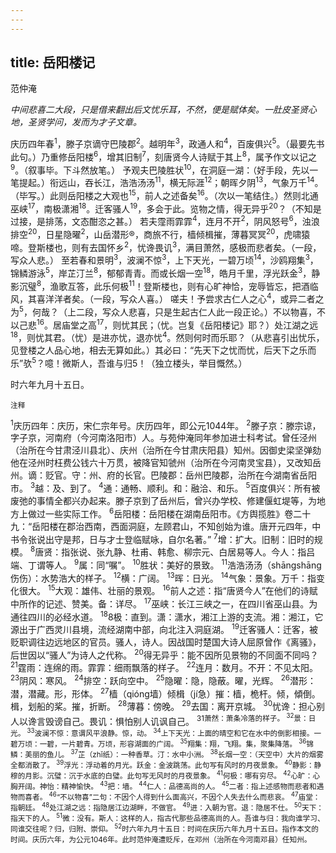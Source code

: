 ```yaml
---
---
---
```

title: 岳阳楼记
---



范仲淹

*中间悲喜二大段，只是借来翻出后文忧乐耳，不然，便是赋体矣。一肚皮圣贤心地，圣贤学问，发而为才子文章。*

庆历四年春<sup>1</sup>，滕子京谪守巴陵郡<sup>2</sup>。越明年<sup>3</sup>，政通人和<sup>4</sup>，百废俱兴<sup>5</sup>。（最要先书此句。）乃重修岳阳楼<sup>6</sup>，增其旧制<sup>7</sup>，刻唐贤今人诗赋于其上<sup>8</sup>，属予作文以记之<sup>9</sup>。（叙事毕。下斗然放笔。）
予观夫巴陵胜状<sup>10</sup>，在洞庭一湖：（好手段，先以一笔提起。）衔远山，吞长江，浩浩汤汤<sup>11</sup>，横无际涯<sup>12</sup>；朝晖夕阴<sup>13</sup>，气象万千<sup>14</sup>。（毕写。）此则岳阳楼之大观也<sup>15</sup>，前人之述备矣<sup>16</sup>。（次以一笔结住。）然则北通巫峡<sup>17</sup>，南极潇湘<sup>18</sup>。迁客骚人<sup>19</sup>，多会于此。览物之情，得无异乎<sup>20</sup>？（不知是过接，是排荡，文态酣恣之甚。）
若夫霪雨霏霏<sup>4</sup>，连月不开<sup>2</sup>，阴风怒号<sup>6</sup>，浊浪排空<sup>20</sup>，日星隐曜<sup>2</sup>，山岳潜形®，商旅不行，樯倾楫摧，薄暮冥冥<sup>20</sup>，虎啸猿啼。登斯楼也，则有去国怀乡<sup>2</sup>，忧谗畏讥<sup>3</sup>，满目萧然，感极而悲者矣。（一段，写众人悲。）
至若春和景明<sup>3</sup>，波澜不惊<sup>3</sup>，上下天光，一碧万顷<sup>14</sup>，沙鸥翔集<sup>3</sup>，锦鳞游泳<sup>5</sup>，岸芷汀兰<sup>8</sup>，郁郁青青。而或长烟一空<sup>18</sup>，皓月千里，浮光跃金<sup>3</sup>，静影沉璧<sup>8</sup>，渔歌互答，此乐何极<sup>11</sup>！登斯楼也，则有心旷神恰，宠辱皆忘，把酒临风，其喜洋洋者矣。（一段，写众人喜。）
嗟夫！予尝求古仁人之心<sup>4</sup>，或异二者之为<sup>5</sup>，何哉？（上二段，写众人悲喜，只是生起古仁人此一段正论。）不以物喜，不以己悲<sup>16</sup>。居庙堂之高<sup>17</sup>，则忧其民；（忧。岂复《岳阳楼记》耶？）处江湖之远<sup>18</sup>，则忧其君。（忧）是进亦忧，退亦忧<sup>4</sup>。然则何时而乐耶？（从悲喜引出忧乐，
见登楼之人品心地，相去无算如此。）其必曰：“先天下之忧而忧，后天下之乐而乐”欤<sup>5</sup>？噫！微斯人，吾谁与归5！（独立楼头，举目慨然。）

时六年九月十五日。

<sup>注释</sup>

<sup>1</sup>庆历四年：庆历，宋仁宗年号。庆历四年，即公元1044年。
<sup>2</sup>滕子京：滕宗谅，字子京，河南府（今河南洛阳市）人。与苑仲淹同年参加进士科考试。曾任泾州（治所在今甘肃泾川县北）、庆州（治所在今甘肃庆阳县）知州。因御史梁坚弹劾他在泾州时枉费公钱六十万贯，被降官知虢州（治所在今河南灵宝县），又改知岳州。谪：贬官。守：州、府的长官。巴陵郡：岳州巴陵郡，治所在今湖南省岳阳市。
<sup>3</sup>越：及、到了。
<sup>4</sup>通：通畅、顺利。和：融洽、和乐。
<sup>5</sup>百度俱兴：所有被废弛的事情全都兴办起来。滕子京到了岳州后，曾兴办学校、修建偃虹堤等，为地方上做过一些实际工作。
<sup>6</sup>岳阳楼：岳阳楼在湖南岳阳市。《方舆揽胜》卷二十九：“岳阳楼在郡治西南，西面洞庭，左顾君山，不知创始为谁。唐开元四年，中书令张说出守是邦，日与才士登临赋咏，自尔名著。”
<sup>7</sup>增：扩大。旧制：旧时的规模。
<sup>8</sup>唐贤：指张说、张九静、杜甫、韩愈、柳宗元、白居易等人。今人：指吕端、丁谓等人。
<sup>9</sup>属：同“嘱”。
<sup>10</sup>胜状：美好的景致。
<sup>11</sup>浩浩汤汤（shāngshāng伤伤）：水势浩大的样子。
<sup>12</sup>横：广阔。
<sup>13</sup>晖：日光。
<sup>14</sup>气象：景象。万千：指变化很大。
<sup>15</sup>大观：雄伟、壮丽的景观。
<sup>16</sup>前人之述：指“唐贤今人”在他们的诗赋中所作的记述、赞美。备：详尽。
<sup>17</sup>巫峡：长江三峡之一，在四川省巫山县。为通往四川的必经水道。
<sup>18</sup>8极：直到。潇：潇水，湘江上游的支流。湘：湘江，它源出于广西灵川县境，流经湖南中部，向北注入洞庭湖。
<sup>19</sup>迁客骚人：迁客，被贬职调往边远地区的官员。骚人，诗人。因战国时楚国大诗人屈原曾作《离骚》，后世因以“骚人”为诗人之代称。
<sup>20</sup>得无异乎：能不因所见景物的不同面不同吗？
<sup>21</sup>霆雨：连绵的雨。霏霏：细雨飘落的样子。
<sup>22</sup>连月：数月。不开：不见太阳。
<sup>23</sup>阴风：寒风。
<sup>24</sup>排空：跃向空中。
<sup>25</sup>隐曜：隐，隐蔽。曜，光辉。
<sup>26</sup>潜形：潜，潜藏。形，形体。
<sup>27</sup>樯（qióng墙）倾楫（jí急）摧：樯，桅杆。倾，傾倒。楫，划船的桨。摧，折断。
<sup>28</sup>薄暮：傍晚。
<sup>29</sup>去国：离开京城。
<sup>30</sup>忧谗：担心别人以谗言毁谤自己。畏讥：惧怕别人讥讽自己。
<sup>31</sup><sup>萧然：萧条冷落的样子。
<sup>32</sup>景：日光。
<sup>33</sup>波澜不惊：意谓风平浪静。惊，动。
<sup>34</sup>上下天光：上面的晴空和它在水中的倒影相接。一碧万顷：一碧，一片碧青。万顷，形容湖面的广阔。
<sup>35</sup>翔集：翔，飞翔。集，聚集降落。
<sup>36</sup>锦鳞：美丽的鱼儿。
<sup>37</sup>芷（zhǐ纸）：一种香草。汀：水中小洲。
<sup>38</sup>长烟一空：（天空中）大片的烟雾全都消散了。
<sup>39</sup>浮光：浮动着的月光。跃金：金波跳荡。此句写有风时的月夜景象。
<sup>40</sup>静影：静穆的月影。沉璧：沉于水底的白璧。此句写无风时的月夜景象。
<sup>41</sup>何极：哪有穷尽。
<sup>42</sup>心旷：心胸开阔。神怡：精神愉快。
<sup>43</sup>把：墙。
<sup>44</sup>仁人：品德高尚的人。
<sup>45</sup>二者：指上述感物而悲者和遇物而喜者。
<sup>46</sup>“不以物喜”二句：不因个人得到什么面高兴，不因个人失去什么而悲哀。
<sup>47</sup>庙堂：指朝廷。
<sup>48</sup>处江湖之远：指隐居江边湖畔，不做官。
<sup>49</sup>进：入朝为官。退：隐居不仕。
<sup>50</sup>天下：指天下的人。
<sup>51</sup>微：没有。斯人：这样的人，指古代那些品德高尚的人。吾谁与归：我向谁学习、同谁交往呢？归，归附、崇仰。
<sup>52</sup>时六年九月十五日：时间在庆历六年九月十五日。指作本文的时间。庆历六年，为公元1046年。此时范仲淹遭贬斥，在邓州（治所在今河南邓县）任知州。